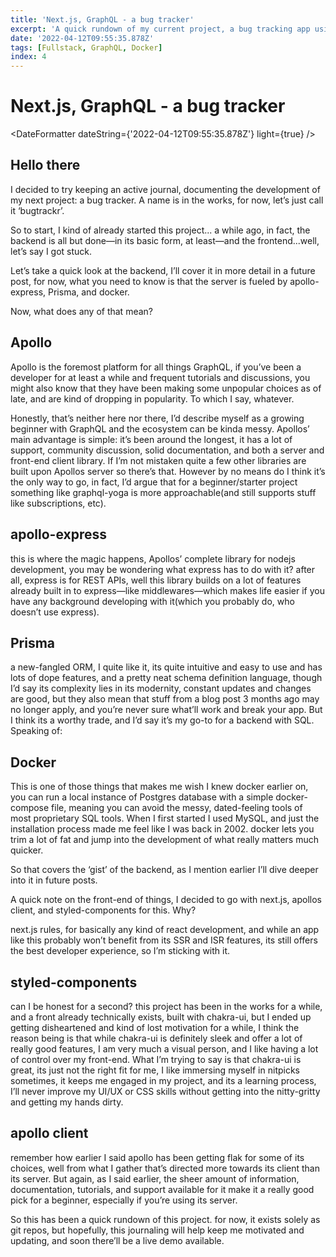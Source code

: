 ```yaml
---
title: 'Next.js, GraphQL - a bug tracker'
excerpt: 'A quick rundown of my current project, a bug tracking app using graphql'
date: '2022-04-12T09:55:35.878Z'
tags: [Fullstack, GraphQL, Docker]
index: 4
---
```


# Next.js, GraphQL - a bug tracker

<DateFormatter dateString={'2022-04-12T09:55:35.878Z'} light={true} />

<Article>

## Hello there

I decided to try keeping an active journal, documenting the development of my next project: a bug tracker. A name is in the works, for now, let’s just call it ‘bugtrackr’.

So to start, I kind of already started this project... a while ago, in fact, the backend is all but done—in its basic form, at least—and the frontend...well, let’s say I got stuck.

Let’s take a quick look at the backend, I’ll cover it in more detail in a future post, for now, what you need to know is that the server is fueled by apollo-express, Prisma, and docker.

Now, what does any of that mean?

## Apollo

Apollo is the foremost platform for all things GraphQL, if you’ve been a developer for at least a while and frequent tutorials and discussions, you might also know that they have been making some unpopular choices as of late, and are kind of dropping in popularity. To which I say, whatever.

Honestly, that’s neither here nor there, I’d describe myself as a growing beginner with GraphQL and the ecosystem can be kinda messy. Apollos’ main advantage is simple: it’s been around the longest, it has a lot of support, community discussion, solid documentation, and both a server and front-end client library. If I’m not mistaken quite a few other libraries are built upon Apollos server so there’s that. However by no means do I think it’s the only way to go, in fact, I’d argue that for a beginner/starter project something like graphql-yoga is more approachable(and still supports stuff like subscriptions, etc).

## apollo-express

this is where the magic happens, Apollos’ complete library for nodejs development, you may be wondering what express has to do with it? after all, express is for REST APIs, well this library builds on a lot of features already built in to express—like middlewares—which makes life easier if you have any background developing with it(which you probably do, who doesn’t use express).

## Prisma

a new-fangled ORM, I quite like it, its quite intuitive and easy to use and has lots of dope features, and a pretty neat schema definition language, though I’d say its complexity lies in its modernity, constant updates and changes are good, but they also mean that stuff from a blog post 3 months ago may no longer apply, and you’re never sure what’ll work and break your app. But I think its a worthy trade, and I’d say it’s my go-to for a backend with SQL. Speaking of:

## Docker

This is one of those things that makes me wish I knew docker earlier on, you can run a local instance of Postgres database with a simple docker-compose file, meaning you can avoid the messy, dated-feeling tools of most proprietary SQL tools. When I first started I used MySQL, and just the installation process made me feel like I was back in 2002. docker lets you trim a lot of fat and jump into the development of what really matters much quicker.

So that covers the ‘gist’ of the backend, as I mention earlier I’ll dive deeper into it in future posts.

A quick note on the front-end of things, I decided to go with next.js, apollos client, and styled-components for this. Why?

next.js rules, for basically any kind of react development, and while an app like this probably won’t benefit from its SSR and ISR features, its still offers the best developer experience, so I’m sticking with it.

## styled-components

can I be honest for a second? this project has been in the works for a while, and a front already technically exists, built with chakra-ui, but I ended up getting disheartened and kind of lost motivation for a while, I think the reason being is that while chakra-ui is definitely sleek and offer a lot of really good features, I am very much a visual person, and I like having a lot of control over my front-end. What I’m trying to say is that chakra-ui is great, its just not the right fit for me, I like immersing myself in nitpicks sometimes, it keeps me engaged in my project, and its a learning process, I’ll never improve my UI/UX or CSS skills without getting into the nitty-gritty and getting my hands dirty.

## apollo client

remember how earlier I said apollo has been getting flak for some of its choices, well from what I gather that’s directed more towards its client than its server. But again, as I said earlier, the sheer amount of information, documentation, tutorials, and support available for it make it a really good pick for a beginner, especially if you’re using its server.

So this has been a quick rundown of this project. for now, it exists solely as git repos, but hopefully, this journaling will help keep me motivated and updating, and soon there’ll be a live demo available.

</Article>
